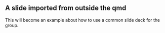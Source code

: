 ## A slide imported from outside the qmd

This will become an example about how to use a common slide deck for the group.